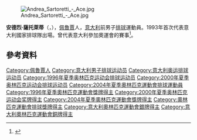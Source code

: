 [[File:Andrea_Sartoretti_-_Ace.jpg|thumb]]

'''安德烈·薩托萊蒂'''（{{lang-it|Andrea Sartoretti}}，{{bd|1971年|6月19日}}），[[佩魯賈|佩魯賈]]人，[[意大利|意大利]]前男子[[排球|排球]]運動員。1993年首次代表意大利國家排球隊出場。曾代表意大利參加奧運會的賽事<ref>{{cite sports-reference |url= http://www.sports-reference.com/olympics/athletes/sa/andrea-sartoretti-1.html |title= Olympic results: Andrea Sartoretti |access-date= 2015-07-14 |archive-date= 2011-08-28 |archive-url= https://web.archive.org/web/20110828081353/http://www.sports-reference.com/olympics/athletes/sa/andrea-sartoretti-1.html |dead-url= yes }}</ref>。

==參考資料==
{{reflist}}

{{1996年夏季奥运会意大利男子排球阵容}}
{{2000年夏季奥运会意大利男子排球阵容}}
{{2004年夏季奥运会意大利男子排球阵容}}

{{Authority control}}
{{DEFAULTSORT:Sartoretti, Andrea}}
[[Category:佩魯賈人|Category:佩魯賈人]]
[[Category:意大利男子排球运动员|Category:意大利男子排球运动员]]
[[Category:意大利奥运排球运动员|Category:意大利奥运排球运动员]]
[[Category:1996年夏季奥林匹克运动会排球运动员|Category:1996年夏季奥林匹克运动会排球运动员]]
[[Category:2000年夏季奥林匹克运动会排球运动员|Category:2000年夏季奥林匹克运动会排球运动员]]
[[Category:2004年夏季奧林匹克運動會排球運動員|Category:2004年夏季奧林匹克運動會排球運動員]]
[[Category:1996年夏季奧林匹克運動會獎牌得主|Category:1996年夏季奧林匹克運動會獎牌得主]]
[[Category:2000年夏季奥林匹克运动会奖牌得主|Category:2000年夏季奥林匹克运动会奖牌得主]]
[[Category:2004年夏季奧林匹克運動會獎牌得主|Category:2004年夏季奧林匹克運動會獎牌得主]]
[[Category:奧林匹克運動會排球獎牌得主|Category:奧林匹克運動會排球獎牌得主]]
[[Category:意大利奧林匹克運動會銀牌得主|Category:意大利奧林匹克運動會銀牌得主]]
[[Category:意大利奧林匹克運動會銅牌得主|Category:意大利奧林匹克運動會銅牌得主]]